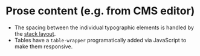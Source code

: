 
<Meta of={Prose} />

# Prose content (e.g. from CMS editor)
- The spacing between the individual typographic elements is handled by the [stack layout](/story/layout-stack--stack).
- Tables have a `table-wrapper` programatically added via JavaScript to make them responsive.

<Canvas of={Prose.Prose} />
